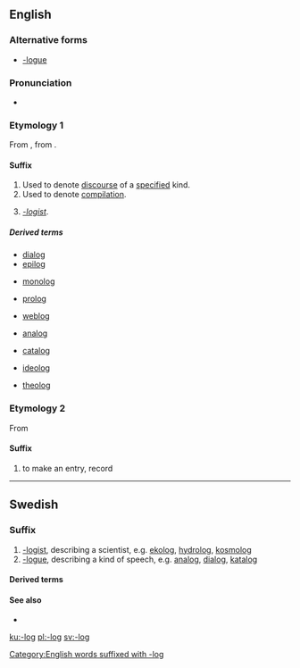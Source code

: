 ==English==

===Alternative forms===
* [[-logue]]

===Pronunciation===
* {{a|US}} {{enPR|lɒɡ}}

===Etymology 1===
From {{etyl|fr|sort=logue}} {{term|-logue|lang=fr}}, from {{etyl|grc|sort=logue}} {{term|-λόγος|tr=-logos||one who speaks (in a certain manner)|lang=grc}}.

====Suffix====
{{en-suffix|plural|-logs|sort=log}}

# Used to denote [[discourse]] of a [[specify|specified]] kind.
# Used to denote [[compilation]].
# {{rare|sort=log}} ''[[-logist]]''.

=====Derived terms=====
{{rel-top4|-discourse}}
* [[dialog]]
* [[epilog]]
{{rel-mid4}}
* [[monolog]]
{{rel-mid4}}
* [[prolog]]
{{rel-mid4}}
* [[weblog]]
{{rel-bottom}}
{{rel-top4|-compilation}}
* [[analog]]
{{rel-mid4}}
* [[catalog]]
{{rel-mid4}}
{{rel-mid4}}
{{rel-bottom}}
{{rel-top4|-logist}}
{{rel-mid4}}
* [[ideolog]]
{{rel-mid4}}
{{rel-mid4}}
* [[theolog]]
{{rel-bottom}}

===Etymology 2===
{{rfd}}
From {{term|log||to make an entry, record|lang=en}}

====Suffix====
{{head|en|suffix}}

# to make an entry, record

[[Category:English words suffixed with -log]]

----

==Swedish==

===Suffix===
{{head|sv|suffix|definite singular|-logen|indefinite plural|-loger|definite plural|-logerna|sort=log}}

# [[-logist]], describing a scientist, e.g. [[ekolog]], [[hydrolog]], [[kosmolog]]
# [[-logue]], describing a kind of speech, e.g. [[analog]], [[dialog]], [[katalog]]

====Derived terms====
{{suffixsee|sv}}

====See also====
* {{l|sv|-logi}}

[[ku:-log]]
[[pl:-log]]
[[sv:-log]]